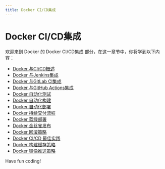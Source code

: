 ```yaml
---
title: Docker CI/CD集成
---
```


# Docker CI/CD集成

欢迎来到 Docker 的 Docker CI/CD集成 部分，在这一章节中，你将学到以下内容：

- [Docker 与CI/CD概述](./0-docker-and-cicd-overview.mdx)
- [Docker 与Jenkins集成](./1-docker-integration-with-jenkins.mdx)
- [Docker 与GitLab CI集成](./2-docker-integration-with-gitlab-ci.mdx)
- [Docker 与GitHub Actions集成](./3-docker-integration-with-github-actions.mdx)
- [Docker 自动化测试](./4-docker-automation-testing.mdx)
- [Docker 自动化构建](./5-docker-automation-build.mdx)
- [Docker 自动化部署](./6-docker-automation-deployment.mdx)
- [Docker 持续交付流程](./7-docker-continuous-delivery-process.mdx)
- [Docker 蓝绿部署](./8-docker-blue-green-deployment.mdx)
- [Docker 金丝雀发布](./9-docker-canary-release.mdx)
- [Docker 回滚策略](./10-docker-rollback-policy.mdx)
- [Docker CI/CD 最佳实践](./11-docker-cicd-best-practices.mdx)
- [Docker 构建缓存策略](./12-docker-build-cache-policy.mdx)
- [Docker 镜像推送策略](./13-docker-image-push-policy.mdx)

Have fun coding!